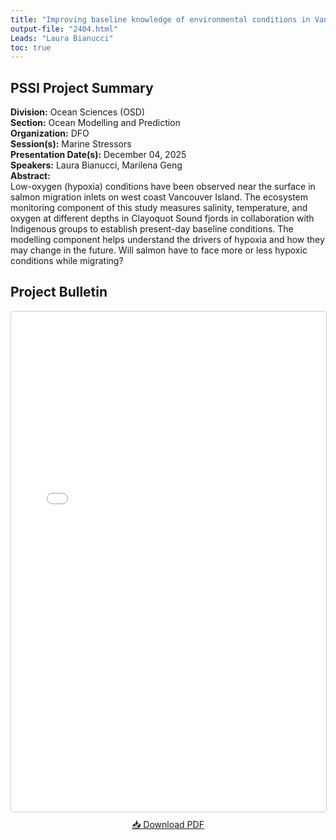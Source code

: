 ```yaml
---
title: "Improving baseline knowledge of environmental conditions in Vancouver Islands fjords through observations and modelling, with a focus on hypoxia dynamics, climate change, and the potential implications for Pacific salmon"
output-file: "2404.html"
Leads: "Laura Bianucci"
toc: true
---
```


## PSSI Project Summary

**Division:** Ocean Sciences (OSD)  
**Section:** Ocean Modelling and Prediction  
**Organization:** DFO  
**Session(s):** Marine Stressors  
**Presentation Date(s):** December 04, 2025  
**Speakers:** Laura Bianucci, Marilena Geng  
**Abstract:**  
Low-oxygen (hypoxia) conditions have been observed near the surface in salmon migration inlets on west coast Vancouver Island. The ecosystem monitoring component of this study measures salinity, temperature, and oxygen at different depths in Clayoquot Sound fjords in collaboration with Indigenous groups to establish present-day baseline conditions. The modelling component helps understand the drivers of hypoxia and how they may change in the future. Will salmon have to face more or less hypoxic conditions while migrating?   

## Project Bulletin

<iframe src="../../data/PSSI_bulletin/2404.pdf" width="100%" height="800px" style="border: 1px solid #ccc; border-radius: 4px;"></iframe>

<p style="text-align: center; margin-top: 10px;">
[📥 Download PDF](../../data/PSSI_bulletin/2404.pdf){.btn .btn-primary target="_blank"}
</p>

